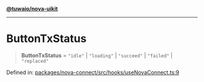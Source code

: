 [**@tuwaio/nova-uikit**](../../../../README.md)

***

# ButtonTxStatus

> **ButtonTxStatus** = `"idle"` \| `"loading"` \| `"succeed"` \| `"failed"` \| `"replaced"`

Defined in: [packages/nova-connect/src/hooks/useNovaConnect.ts:9](https://github.com/TuwaIO/nova-uikit/blob/f49cad1d52abee6a423984420ad898e9578069dd/packages/nova-connect/src/hooks/useNovaConnect.ts#L9)

